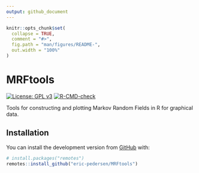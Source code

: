 ```yaml
---
output: github_document
---
```


<!-- README.md is generated from README.Rmd. Please edit that file -->

```r
knitr::opts_chunk$set(
  collapse = TRUE,
  comment = "#>",
  fig.path = "man/figures/README-",
  out.width = "100%"
)
```

# MRFtools

<!-- badges: start -->
[![License: GPL v3](https://img.shields.io/badge/License-GPLv3-blue.svg)](https://www.gnu.org/licenses/gpl-3.0)
[![R-CMD-check](https://github.com/eric-pedersen/MRFtools/workflows/R-CMD-check/badge.svg)](https://github.com/eric-pedersen/MRFtools/actions)
<!-- [![Codecov test coverage](https://codecov.io/gh/eric-pedersen/MRFtools/branch/main/graph/badge.svg)](https://app.codecov.io/gh/eric-pedersen/MRFtools) -->
<!-- [![Downloads](https://cranlogs.r-pkg.org/badges/sspm?color=brightgreen)](https://CRAN.R-project.org/package=sspm/) -->
<!-- [![Latest Release](https://img.shields.io/github/v/release/eric-pedersen/MRFtools?label=Latest%20Release)](https://github.com/eric-pedersen/MRFtools/releases/latest) -->
<!-- [![CRAN Version](https://img.shields.io/cran/v/sspm?label=CRAN%20Version)](https://CRAN.R-project.org/package=sspm) -->
<!-- [![GitHub Version](https://img.shields.io/github/r-package/v/eric-pedersen/MRFtools?label=GitHub%20Version)](https://github.com/eric-pedersen/MRFtools/blob/main/DESCRIPTION) -->
<!-- badges: end -->

Tools for constructing and plotting Markov Random Fields in R for graphical data.

## Installation

You can install the development version from [GitHub](https://github.com/) with:
``` r
# install.packages("remotes")
remotes::install_github("eric-pedersen/MRFtools")
```
